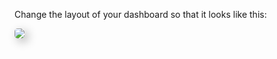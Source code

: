 Change the layout of your dashboard so that it looks like this:

![](images/exercise-02.png){fig-align="center" style="box-shadow: 5px 5px 15px rgba(0, 0, 0, 0.3); border-radius: 5px;"}
